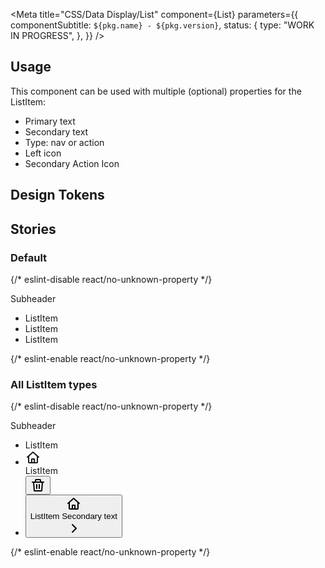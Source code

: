 

<Meta
  title="CSS/Data Display/List"
  component={List}
  parameters={{
    componentSubtitle: `${pkg.name} - ${pkg.version}`,
    status: {
      type: "WORK IN PROGRESS",
    },
  }}
/>

<Description markdown={readme} />

## Usage

This component can be used with multiple (optional) properties for the ListItem:

- Primary text
- Secondary text
- Type: nav or action
- Left icon
- Secondary Action Icon

## Design Tokens

<DesignTokenDocBlock categoryName="List" viewType="table" />

## Stories

### Default

<Canvas>
  {/* eslint-disable react/no-unknown-property */}
  <Story name="Default">
    <div class="denhaag-list__wrapper">
      <p class="denhaag-list__subheader">Subheader</p>
      <ul class="denhaag-list">
        <li class="denhaag-list__item">
          <div class="denhaag-list__item-text">
            <span class="denhaag-list__item-text-primary">ListItem</span>
          </div>
        </li>
        <li class="denhaag-list__item">
          <div class="denhaag-list__item-text">
            <span class="denhaag-list__item-text-primary">ListItem</span>
          </div>
        </li>
        <li class="denhaag-list__item">
          <div class="denhaag-list__item-text">
            <span class="denhaag-list__item-text-primary">ListItem</span>
          </div>
        </li>
      </ul>
    </div>
  </Story>
  {/* eslint-enable react/no-unknown-property */}
</Canvas>

### All ListItem types

<Canvas>
  {/* eslint-disable react/no-unknown-property */}
  <Story name="All ListItem types">
    <div class="denhaag-list__wrapper">
      <p class="denhaag-list__subheader">Subheader</p>
      <ul class="denhaag-list">
        <li class="denhaag-list__item">
          <div class="denhaag-list__item-text">
            <span class="denhaag-list__item-text-primary">ListItem</span>
          </div>
        </li>
        <li class="denhaag-list__item">
          <div class="denhaag-list__item-icon">
            <svg width="24" height="24" viewBox="0 0 24 24" fill="none" xmlns="http://www.w3.org/2000/svg">
              <path
                d="M11.3356 2.25259C11.7145 1.9158 12.2855 1.9158 12.6644 2.25259L21.6644 10.2526C22.0772 10.6195 22.1143 11.2516 21.7474 11.6644C21.3805 12.0771 20.7484 12.1143 20.3356 11.7474L20 11.4491V19C20 20.1046 19.1046 21 18 21H6.00001C4.89544 21 4.00001 20.1046 4.00001 19V11.4491L3.66437 11.7474C3.25159 12.1143 2.61952 12.0771 2.2526 11.6644C1.88568 11.2516 1.92286 10.6195 2.33565 10.2526L11.3356 2.25259ZM6.00001 9.67129V19H9.00001V14C9.00001 13.4477 9.44773 13 10 13H14C14.5523 13 15 13.4477 15 14V19H18V9.67129L12 4.33795L6.00001 9.67129ZM13 19V15H11V19H13Z"
                fill="currentColor"
              />
            </svg>
          </div>
          <div class="denhaag-list__item-text">
            <span class="denhaag-list__item-text-primary">ListItem</span>
          </div>
          <div class="denhaag-list__secondary-action">
            <button class="denhaag-icon-button">
              <div class="denhaag-icon">
                <svg width="24" height="24" viewBox="0 0 24 24" fill="none" xmlns="http://www.w3.org/2000/svg">
                  <path
                    d="M7 4C7 2.89543 7.89543 2 9 2H15C16.1046 2 17 2.89543 17 4V6H18.9897C18.9959 5.99994 19.0021 5.99994 19.0083 6H21C21.5523 6 22 6.44772 22 7C22 7.55228 21.5523 8 21 8H19.9311L19.0638 20.1425C18.989 21.1891 18.1182 22 17.0689 22H6.93112C5.88184 22 5.01096 21.1891 4.9362 20.1425L4.06888 8H3C2.44772 8 2 7.55228 2 7C2 6.44772 2.44772 6 3 6H4.99174C4.99795 5.99994 5.00414 5.99994 5.01032 6H7V4ZM9 6H15V4H9V6ZM6.07398 8L6.93112 20H17.0689L17.926 8H6.07398ZM10 10C10.5523 10 11 10.4477 11 11V17C11 17.5523 10.5523 18 10 18C9.44772 18 9 17.5523 9 17V11C9 10.4477 9.44772 10 10 10ZM14 10C14.5523 10 15 10.4477 15 11V17C15 17.5523 14.5523 18 14 18C13.4477 18 13 17.5523 13 17V11C13 10.4477 13.4477 10 14 10Z"
                    fill="currentColor"
                  />
                </svg>
              </div>
            </button>
          </div>
        </li>
        <li class="denhaag-list__item denhaag-list__item--with-secondary denhaag-list__item--nav">
          <button class="denhaag-list__item-button">
            <div class="denhaag-list__item-icon">
              <svg width="24" height="24" viewBox="0 0 24 24" fill="none" xmlns="http://www.w3.org/2000/svg">
                <path
                  d="M11.3356 2.25259C11.7145 1.9158 12.2855 1.9158 12.6644 2.25259L21.6644 10.2526C22.0772 10.6195 22.1143 11.2516 21.7474 11.6644C21.3805 12.0771 20.7484 12.1143 20.3356 11.7474L20 11.4491V19C20 20.1046 19.1046 21 18 21H6.00001C4.89544 21 4.00001 20.1046 4.00001 19V11.4491L3.66437 11.7474C3.25159 12.1143 2.61952 12.0771 2.2526 11.6644C1.88568 11.2516 1.92286 10.6195 2.33565 10.2526L11.3356 2.25259ZM6.00001 9.67129V19H9.00001V14C9.00001 13.4477 9.44773 13 10 13H14C14.5523 13 15 13.4477 15 14V19H18V9.67129L12 4.33795L6.00001 9.67129ZM13 19V15H11V19H13Z"
                  fill="currentColor"
                />
              </svg>
            </div>
            <div class="denhaag-list__item-text">
              <span class="denhaag-list__item-text-primary">ListItem</span>
              <span class="denhaag-list__item-text-secondary">Secondary text</span>
            </div>
            <div class="denhaag-list__secondary-action">
              <div class="denhaag-icon">
                <svg width="24" height="24" viewBox="0 0 24 24" fill="none" xmlns="http://www.w3.org/2000/svg">
                  <path
                    d="M9.29289 18.7071C8.90237 18.3166 8.90237 17.6834 9.29289 17.2929L14.5858 12L9.29289 6.70711C8.90237 6.31658 8.90237 5.68342 9.29289 5.29289C9.68342 4.90237 10.3166 4.90237 10.7071 5.29289L16.7071 11.2929C17.0976 11.6834 17.0976 12.3166 16.7071 12.7071L10.7071 18.7071C10.3166 19.0976 9.68342 19.0976 9.29289 18.7071Z"
                    fill="currentColor"
                  />
                </svg>
              </div>
            </div>
          </button>
        </li>
      </ul>
    </div>
  </Story>
  {/* eslint-enable react/no-unknown-property */}
</Canvas>
